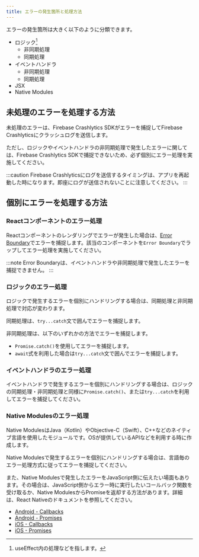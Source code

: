 ```yaml
---
title: エラーの発生箇所と処理方法
---
```


エラーの発生箇所は大きく以下のように分類できます。

- ロジック[^1]
  - 非同期処理
  - 同期処理
- イベントハンドラ
  - 非同期処理
  - 同期処理
- JSX
- Native Modules

[^1]: useEffect内の処理などを指します。

## 未処理のエラーを処理する方法

未処理のエラーは、Firebase Crashlytics SDKがエラーを捕捉してFirebase Crashlyticsにクラッシュログを送信します。

ただし、ロジックやイベントハンドラの非同期処理で発生したエラーに関しては、Firebase Crashlytics SDKで捕捉できないため、必ず個別にエラー処理を実施してください。

:::caution
Firebase Crashlyticsにログを送信するタイミングは、アプリを再起動した時になります。即座にログが送信されないことに注意してください。
:::

## 個別にエラーを処理する方法

### Reactコンポーネントのエラー処理

Reactコンポーネントのレンダリングでエラーが発生した場合は、[Error Boundary](https://ja.reactjs.org/docs/error-boundaries.html)でエラーを捕捉します。該当のコンポーネントを`Error Boundary`でラップしてエラー処理を実施してください。

:::note
Error Boundaryは、イベントハンドラや非同期処理で発生したエラーを捕捉できません。
:::

### ロジックのエラー処理

ロジックで発生するエラーを個別にハンドリングする場合は、同期処理と非同期処理で対応が変わります。

同期処理は、`try...catch`文で囲んでエラーを捕捉します。

非同期処理は、以下のいずれかの方法でエラーを捕捉します。

- `Promise.catch()`を使用してエラーを捕捉します。
- `await`式を利用した場合は`try...catch`文で囲んでエラーを捕捉します。

### イベントハンドラのエラー処理

イベントハンドラで発生するエラーを個別にハンドリングする場合は、ロジックの同期処理・非同期処理と同様に`Promise.catch()`、または`try...catch`を利用してエラーを捕捉してください。

### Native Modulesのエラー処理

Native ModulesはJava（Kotlin）やObjective-C（Swift）、C++などのネイティブ言語を使用したモジュールです。OSが提供しているAPIなどを利用する時に作成します。

Native Modulesで発生するエラーを個別にハンドリングする場合は、言語毎のエラー処理方式に従ってエラーを捕捉してください。

また、Native Modulesで発生したエラーをJavaScript側に伝えたい場面もあります。その場合は、JavaScript側からエラー時に実行したいコールバック関数を受け取るか、Native ModulesからPromiseを返却する方法があります。詳細は、React Nativeのドキュメントを参照してください。

- [Android - Callbacks](https://reactnative.dev/docs/native-modules-android#callbacks)
- [Android - Promises](https://reactnative.dev/docs/native-modules-android#promises)
- [iOS - Callbacks](https://reactnative.dev/docs/native-modules-ios#callbacks)
- [iOS - Promises](https://reactnative.dev/docs/native-modules-ios#promises)
